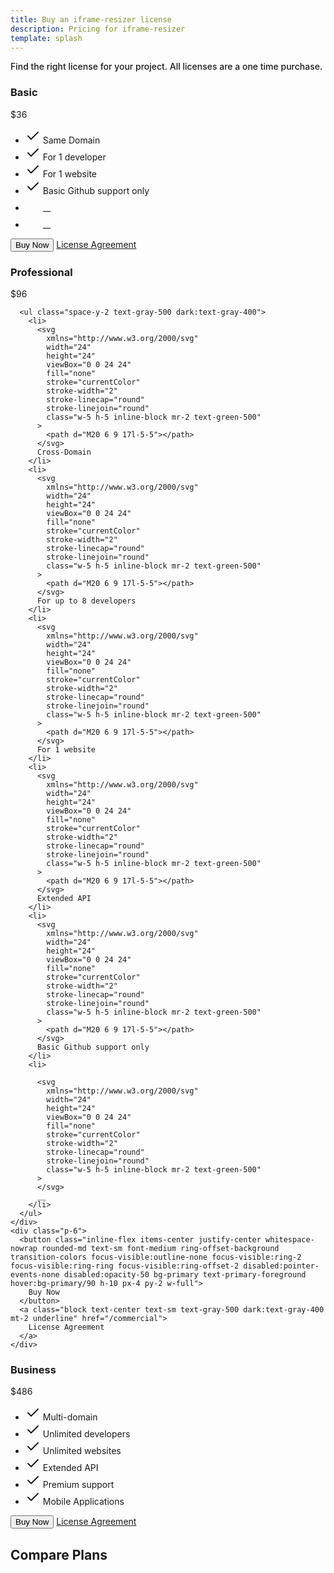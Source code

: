 ```yaml
---
title: Buy an iframe-resizer license
description: Pricing for iframe-resizer
template: splash
---
```


<div style="font-weight:500; margin-bottom:3ex">Find the right license for your project. All licenses are a one time purchase.</div>

<div id="priceGrid" class="grid grid-cols-1 md:grid-cols-3 gap-6 max-w-6xl mx-auto px-4">
  <div class="bg-white rounded-lg shadow-lg dark:bg-gray-950 border-2 border-primary">
    <div class="p-6 border-b border-gray-200 dark:border-gray-800">
      <h3 class="text-2xl font-bold">Basic</h3>
      <div class="flex items-baseline my-4">
        <span class="text-4xl font-bold">$36</span>
      </div>
      <ul class="space-y-2 text-gray-500 dark:text-gray-400">
        <li>
          <svg
            xmlns="http://www.w3.org/2000/svg"
            width="24"
            height="24"
            viewBox="0 0 24 24"
            fill="none"
            stroke="currentColor"
            stroke-width="2"
            stroke-linecap="round"
            stroke-linejoin="round"
            class="w-5 h-5 inline-block mr-2 text-green-500"
          >
            <path d="M20 6 9 17l-5-5"></path>
          </svg>
          Same Domain
        </li>
        <li>
          <svg
            xmlns="http://www.w3.org/2000/svg"
            width="24"
            height="24"
            viewBox="0 0 24 24"
            fill="none"
            stroke="currentColor"
            stroke-width="2"
            stroke-linecap="round"
            stroke-linejoin="round"
            class="w-5 h-5 inline-block mr-2 text-green-500"
          >
            <path d="M20 6 9 17l-5-5"></path>
          </svg>
          For 1 developer
        </li>
        <li>
          <svg
            xmlns="http://www.w3.org/2000/svg"
            width="24"
            height="24"
            viewBox="0 0 24 24"
            fill="none"
            stroke="currentColor"
            stroke-width="2"
            stroke-linecap="round"
            stroke-linejoin="round"
            class="w-5 h-5 inline-block mr-2 text-green-500"
          >
            <path d="M20 6 9 17l-5-5"></path>
          </svg>
          For 1 website
        </li>
        <li>
          <svg
            xmlns="http://www.w3.org/2000/svg"
            width="24"
            height="24"
            viewBox="0 0 24 24"
            fill="none"
            stroke="currentColor"
            stroke-width="2"
            stroke-linecap="round"
            stroke-linejoin="round"
            class="w-5 h-5 inline-block mr-2 text-green-500"
          >
            <path d="M20 6 9 17l-5-5"></path>
          </svg>
          Basic Github support only
        </li>
        <li>
          <svg
            xmlns="http://www.w3.org/2000/svg"
            width="24"
            height="24"
            viewBox="0 0 24 24"
            fill="none"
            stroke="currentColor"
            stroke-width="2"
            stroke-linecap="round"
            stroke-linejoin="round"
            class="w-5 h-5 inline-block mr-2 text-green-500"
          >
          </svg> 
          __ 
        </li>
        <li>
          <svg
            xmlns="http://www.w3.org/2000/svg"
            width="24"
            height="24"
            viewBox="0 0 24 24"
            fill="none"
            stroke="currentColor"
            stroke-width="2"
            stroke-linecap="round"
            stroke-linejoin="round"
            class="w-5 h-5 inline-block mr-2 text-green-500"
          >
          </svg> 
          __ 
        </li>
      </ul>
    </div>
    <div class="p-6">
      <button class="inline-flex items-center justify-center whitespace-nowrap rounded-md text-sm font-medium ring-offset-background transition-colors focus-visible:outline-none focus-visible:ring-2 focus-visible:ring-ring focus-visible:ring-offset-2 disabled:pointer-events-none disabled:opacity-50 bg-primary text-primary-foreground hover:bg-primary/90 h-10 px-4 py-2 w-full">
        Buy Now
      </button>
      <a class="block text-center text-sm text-gray-500 dark:text-gray-400 mt-2 underline" href="/commercial">
        License Agreement
      </a>
    </div>
  </div>
  <div class="bg-white rounded-lg shadow-lg dark:bg-gray-950 border-2 border-primary" style="margin-top:0;border-color: var(--sl-color-accent)">
    <div class="p-6 border-b border-gray-200 dark:border-gray-800">
      <h3 class="text-2xl font-bold">Professional</h3>
      <div class="flex items-baseline my-4">
        <span class="text-4xl font-bold">$96</span>
      </div>
      
      <ul class="space-y-2 text-gray-500 dark:text-gray-400">
        <li>
          <svg
            xmlns="http://www.w3.org/2000/svg"
            width="24"
            height="24"
            viewBox="0 0 24 24"
            fill="none"
            stroke="currentColor"
            stroke-width="2"
            stroke-linecap="round"
            stroke-linejoin="round"
            class="w-5 h-5 inline-block mr-2 text-green-500"
          >
            <path d="M20 6 9 17l-5-5"></path>
          </svg>
          Cross-Domain
        </li>
        <li>
          <svg
            xmlns="http://www.w3.org/2000/svg"
            width="24"
            height="24"
            viewBox="0 0 24 24"
            fill="none"
            stroke="currentColor"
            stroke-width="2"
            stroke-linecap="round"
            stroke-linejoin="round"
            class="w-5 h-5 inline-block mr-2 text-green-500"
          >
            <path d="M20 6 9 17l-5-5"></path>
          </svg>
          For up to 8 developers
        </li>
        <li>
          <svg
            xmlns="http://www.w3.org/2000/svg"
            width="24"
            height="24"
            viewBox="0 0 24 24"
            fill="none"
            stroke="currentColor"
            stroke-width="2"
            stroke-linecap="round"
            stroke-linejoin="round"
            class="w-5 h-5 inline-block mr-2 text-green-500"
          >
            <path d="M20 6 9 17l-5-5"></path>
          </svg>
          For 1 website
        </li>
        <li>
          <svg
            xmlns="http://www.w3.org/2000/svg"
            width="24"
            height="24"
            viewBox="0 0 24 24"
            fill="none"
            stroke="currentColor"
            stroke-width="2"
            stroke-linecap="round"
            stroke-linejoin="round"
            class="w-5 h-5 inline-block mr-2 text-green-500"
          >
            <path d="M20 6 9 17l-5-5"></path>
          </svg>
          Extended API
        </li>
        <li>
          <svg
            xmlns="http://www.w3.org/2000/svg"
            width="24"
            height="24"
            viewBox="0 0 24 24"
            fill="none"
            stroke="currentColor"
            stroke-width="2"
            stroke-linecap="round"
            stroke-linejoin="round"
            class="w-5 h-5 inline-block mr-2 text-green-500"
          >
            <path d="M20 6 9 17l-5-5"></path>
          </svg>
          Basic Github support only
        </li>
        <li>
          
          <svg
            xmlns="http://www.w3.org/2000/svg"
            width="24"
            height="24"
            viewBox="0 0 24 24"
            fill="none"
            stroke="currentColor"
            stroke-width="2"
            stroke-linecap="round"
            stroke-linejoin="round"
            class="w-5 h-5 inline-block mr-2 text-green-500"
          >
          </svg> 
          __ 
        </li>
      </ul>
    </div>
    <div class="p-6">
      <button class="inline-flex items-center justify-center whitespace-nowrap rounded-md text-sm font-medium ring-offset-background transition-colors focus-visible:outline-none focus-visible:ring-2 focus-visible:ring-ring focus-visible:ring-offset-2 disabled:pointer-events-none disabled:opacity-50 bg-primary text-primary-foreground hover:bg-primary/90 h-10 px-4 py-2 w-full">
        Buy Now
      </button>
      <a class="block text-center text-sm text-gray-500 dark:text-gray-400 mt-2 underline" href="/commercial">
        License Agreement
      </a>
    </div>
  </div>
  <div class="bg-white rounded-lg shadow-lg dark:bg-gray-950 border-2 border-primary" style="margin-top:0">
    <div class="p-6 border-b border-gray-200 dark:border-gray-800">
      <h3 class="text-2xl font-bold">Business</h3>
      <div class="flex items-baseline my-4">
        <span class="text-4xl font-bold">$486</span>
      </div>
      <ul class="space-y-2 text-gray-500 dark:text-gray-400">
        <li>
          <svg
            xmlns="http://www.w3.org/2000/svg"
            width="24"
            height="24"
            viewBox="0 0 24 24"
            fill="none"
            stroke="currentColor"
            stroke-width="2"
            stroke-linecap="round"
            stroke-linejoin="round"
            class="w-5 h-5 inline-block mr-2 text-green-500"
          >
            <path d="M20 6 9 17l-5-5"></path>
          </svg>
          Multi-domain
        </li>
        <li>
          <svg
            xmlns="http://www.w3.org/2000/svg"
            width="24"
            height="24"
            viewBox="0 0 24 24"
            fill="none"
            stroke="currentColor"
            stroke-width="2"
            stroke-linecap="round"
            stroke-linejoin="round"
            class="w-5 h-5 inline-block mr-2 text-green-500"
          >
            <path d="M20 6 9 17l-5-5"></path>
          </svg>
          Unlimited developers
        </li>
        <li>
          <svg
            xmlns="http://www.w3.org/2000/svg"
            width="24"
            height="24"
            viewBox="0 0 24 24"
            fill="none"
            stroke="currentColor"
            stroke-width="2"
            stroke-linecap="round"
            stroke-linejoin="round"
            class="w-5 h-5 inline-block mr-2 text-green-500"
          >
            <path d="M20 6 9 17l-5-5"></path>
          </svg>
          Unlimited websites
        </li>
        <li>
          <svg
            xmlns="http://www.w3.org/2000/svg"
            width="24"
            height="24"
            viewBox="0 0 24 24"
            fill="none"
            stroke="currentColor"
            stroke-width="2"
            stroke-linecap="round"
            stroke-linejoin="round"
            class="w-5 h-5 inline-block mr-2 text-green-500"
          >
            <path d="M20 6 9 17l-5-5"></path>
          </svg>
          Extended API
        </li>
        <li>
          <svg
            xmlns="http://www.w3.org/2000/svg"
            width="24"
            height="24"
            viewBox="0 0 24 24"
            fill="none"
            stroke="currentColor"
            stroke-width="2"
            stroke-linecap="round"
            stroke-linejoin="round"
            class="w-5 h-5 inline-block mr-2 text-green-500"
          >
            <path d="M20 6 9 17l-5-5"></path>
          </svg>
          Premium support
        </li>
        <li>
          <svg
            xmlns="http://www.w3.org/2000/svg"
            width="24"
            height="24"
            viewBox="0 0 24 24"
            fill="none"
            stroke="currentColor"
            stroke-width="2"
            stroke-linecap="round"
            stroke-linejoin="round"
            class="w-5 h-5 inline-block mr-2 text-green-500"
          >
            <path d="M20 6 9 17l-5-5"></path>
          </svg>
          Mobile Applications
        </li>
      </ul>
    </div>
    <div class="p-6">
      <button class="inline-flex items-center justify-center whitespace-nowrap rounded-md text-sm font-medium ring-offset-background transition-colors focus-visible:outline-none focus-visible:ring-2 focus-visible:ring-ring focus-visible:ring-offset-2 disabled:pointer-events-none disabled:opacity-50 bg-primary text-primary-foreground hover:bg-primary/90 h-10 px-4 py-2 w-full">
        Buy Now
      </button>
      <a class="block text-center text-sm text-gray-500 dark:text-gray-400 mt-2 underline" href="/commercial">
        License Agreement
      </a>
    </div>
  </div>
</div>

## Compare Plans

